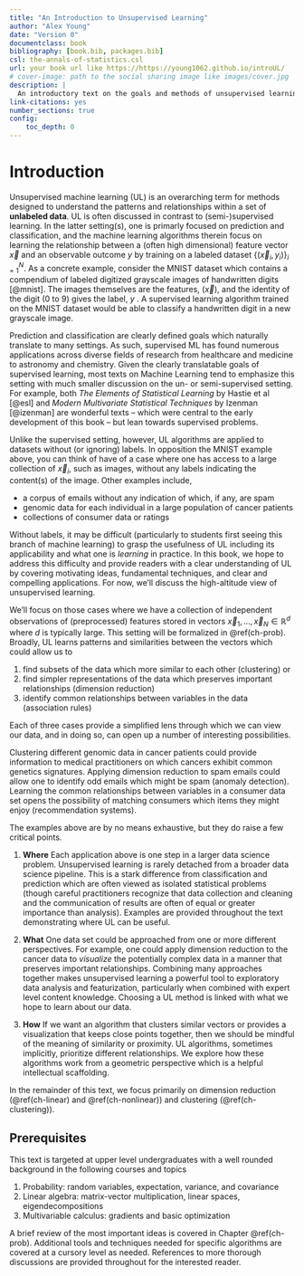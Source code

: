 ```yaml
--- 
title: "An Introduction to Unsupervised Learning"
author: "Alex Young"
date: "Version 0"
documentclass: book
bibliography: [book.bib, packages.bib]
csl: the-annals-of-statistics.csl
url: your book url like https://https://young1062.github.io/introUL/
# cover-image: path to the social sharing image like images/cover.jpg
description: |
  An introductory text on the goals and methods of unsupervised learning
link-citations: yes
number_sections: true
config:
    toc_depth: 0
---
```


# Introduction

Unsupervised machine learning (UL) is an overarching term for methods designed to understand the patterns and relationships within a set of **unlabeled data**.  UL is often discussed in contrast to (semi-)supervised learning. In the latter setting(s), one is primarly focused on prediction and classification, and the machine learning algorithms therein focus on learning the relationship between a (often high dimensional) feature vector $\vec{x}$ and an observable outcome $y$ by training on a labeled dataset $\{(\vec{x}_i,y_i)\}_{i=1}^N$. As a concrete example, consider the MNIST dataset which contains a compendium of labeled digitized grayscale images of handwritten digits [@mnist].  The images themselves are the features, ($\vec{x}$), and the identity of the digit (0 to 9) gives the label, $y$ .  A supervised learning algorithm trained on the MNIST dataset would be able to classify a handwritten digit in a new grayscale image.

Prediction and classification are clearly defined goals which naturally translate to many settings. As such, supervised ML has found numerous applications across diverse fields of research from healthcare and medicine to astronomy and chemistry.  Given the clearly translatable goals of supervised learning, most texts on Machine Learning tend to emphasize this setting with much smaller discussion on the un- or semi-supervised setting.  For example, both *The Elements of Statistical Learning* by Hastie et al [@esl] and *Modern Multivariate Statistical Techniques* by Izenman [@izenman] are wonderful texts -- which were central to the early development of this book -- but lean towards supervised problems.

Unlike the supervised setting, however, UL algorithms are applied to datasets without (or ignoring) labels. In opposition the MNIST example above, you can think of have of a case where one has access to a large collection of $\vec{x}_i$, such as images, without any labels indicating the content(s) of the image.  Other examples include,

- a corpus of emails without any indication of which, if any, are spam
- genomic data for each individual in a large population of cancer patients
- collections of consumer data or ratings
  
Without labels, it may be difficult (particularly to students first seeing this branch of machine learning) to grasp the usefulness of UL including its applicability and what one is *learning* in practice.  In this book, we hope to address this difficulty and provide readers with a clear understanding of UL by covering motivating ideas, fundamental techniques, and clear and compelling applications.  For now, we'll discuss the high-altitude view of unsupervised learning.  

We'll focus on those cases where we have a collection of independent observations of (preprocessed) features stored in vectors $\vec{x}_1,\dots,\vec{x}_N\in\mathbb{R}^d$ where $d$ is typically large. This setting will be formalized in \@ref(ch-prob).  Broadly, UL learns patterns and similarities between the vectors which could allow us to 

1) find subsets of the data which more similar to each other (clustering) or
2) find simpler representations of the data which preserves important relationships (dimension reduction)
3) identify common relationships between variables in the data (association rules)

Each of three cases provide a simplified lens through which we can view our data, and in doing so, can open up a number of interesting possibilities.  

Clustering different genomic data in cancer patients could provide information to medical practitioners on which cancers exhibit common genetics signatures.  Applying dimension reduction to spam emails could allow one to identify odd emails which might be spam (anomaly detection). Learning the common relationships between variables in a consumer data set opens the possibility of matching consumers which items they might enjoy (recommendation systems).

The examples above are by no means exhaustive, but they do raise a few critical points.  

1) **Where**  Each application above is one step in a larger data science problem.  Unsupervised learning is rarely detached from a broader data science pipeline.  This is a stark difference from classification and prediction which are often viewed as isolated statistical problems (though careful practitioners recognize that data collection and cleaning and the communication of results are often of equal or greater importance than analysis). Examples are provided throughout the text demonstrating where UL can be useful.

2) **What** One data set could be approached from one or more different perspectives. For example, one could apply dimension reduction to the cancer data to *visualize* the potentially complex data in a manner that preserves important relationships. Combining many approaches together makes unsupervised learning a powerful tool to exploratory data analysis and featurization, particularly when combined with expert level content knowledge.  Choosing a UL method is linked with what we hope to learn about our data.  

3) **How** If we want an algorithm that clusters similar vectors or provides a visualization that keeps close points together, then we should be mindful of the meaning of similarity or proximity.  UL algorithms, sometimes implicitly, prioritize different relationships. We explore how these algorithms work from a geometric perspective which is a helpful intellectual scaffolding.

In the remainder of this text, we focus primarily on dimension reduction (\@ref(ch-linear) and \@ref(ch-nonlinear)) and clustering (\@ref(ch-clustering)).


## Prerequisites

This text is targeted at upper level undergraduates with a well rounded background in the following courses and topics

1) Probability: random variables, expectation, variance, and covariance
2) Linear algebra: matrix-vector multiplication, linear spaces, eigendecompositions
3) Multivariable calculus: gradients and basic optimization

A brief review of the most important ideas is covered in Chapter \@ref(ch-prob).  Additional tools and techniques needed for specific algorithms are covered at a cursory level as needed. References to more thorough discussions are provided throughout for the interested reader.  